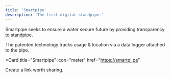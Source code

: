 ```yaml
---
title: 'Smartpipe'
description: 'The first digital standpipe.'
---
```


Smartpipe seeks to ensure a water secure future by providing transparency to standpipe.

The patented technology tracks usage & location via a data logger attached to the pipe.

<Card
  title="Smartpipe"
  icon="meter"
  href="https://smartpi.pe"
>
  Create a link worth sharing.
</Card>

